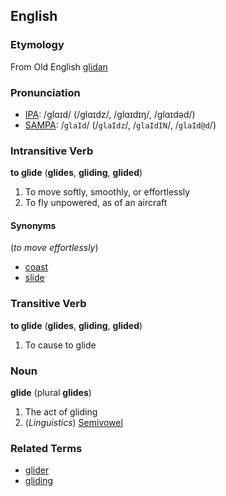==English==
===Etymology===
From Old English [[glidan]]

===Pronunciation===
* [[Wiktionary:Pronunciation_key|IPA]]: /ɡlɑɪd/ (/ɡlɑɪdz/, /ɡlɑɪdɪŋ/, /ɡlɑɪdəd/)
* [[Wiktionary:Pronunciation_key|SAMPA]]: /<tt>glaId</tt>/ (/<tt>glaIdz</tt>/, /<tt>glaIdIN</tt>/, /<tt>glaId@d</tt>/)

===Intransitive Verb===
'''to glide''' ('''glides''', '''gliding''', '''glided''')
# To move softly, smoothly, or effortlessly
# To fly unpowered, as of an aircraft

====Synonyms====
(''to move effortlessly'')
* [[coast]]
* [[slide]]

===Transitive Verb===
'''to glide''' ('''glides''', '''gliding''', '''glided''')
# To cause to glide

===Noun===
'''glide''' (plural '''glides''')
# The act of gliding
# (''Linguistics'') [[Semivowel]]

===Related Terms===
* [[glider]]
* [[gliding]]